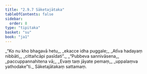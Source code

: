 ```yaml
---
title: "2.9.7 Sāketajātaka"
tableOfContents: false
sidebar:
  order: 8
type: "tipitaka"
basket: "su"
book: "ja1"
---
```



<DynamicBreadcrumb />

<Division number="173" book="ja1" bookNo="22" page="329">

<Paragraph number="620" type="verses" book="ja1">
_“Ko nu kho bhagavā hetu,_  
_ekacce idha puggale;_  
_Atīva hadayaṃ nibbāti,_  
_cittañcāpi pasīdati”._  

</Paragraph>

</Division>
<Division number="174" book="ja1" bookNo="22" page="329">

<Paragraph number="621" type="verses" book="ja1">
_“Pubbeva sannivāsena,_  
_paccuppannahitena vā;_  
_Evaṃ taṃ jāyate pemaṃ,_  
_uppalaṃva yathodake”ti._  


</Paragraph>
</Division>

<Paragraph number="622" type="center" book="ja1">
Sāketajātakaṃ sattamaṃ.
</Paragraph>